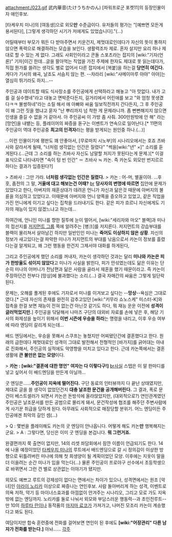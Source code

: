 {{{#!html
<script type="text/javascript" src="http://ext.nicovideo.jp/thumb_watch/sm6828249"></script><noscript><a href="http://www.nicovideo.jp/watch/sm6828249">【ニコニコ動画】パワポケ11 彼女攻略　武内華音</a></noscript>}}}
attachment:/023.gif
武内華音(たけうちかのん)
[파워프로군 포켓11]의 등장인물이자 애인후보.

[타케우치 미나]의 [여동생]으로 외모'''만''' 수준급이다.
유저들의 평가는 "[예쁘면 모든게 용서된다], [그렇게 생각하던 시기가 저에게도 있었습니다]."(…)


어릴때부터 부모가 뭐든 다 받아주면서 키운건지, 제멋대로인데다가 자신의 뜻이 통하지 않으면 폭력으로 해결하려는 모습을 보인다. 생활력조차 제로. 혼자 살지만 요리 하나 제대로 할 수 있는 게 없다. 그래도 사회인이라고 콘돌 스포츠라는 잡지의 [wiki:"기자(언론)" 기자]이긴 한데...글을 팔아먹는 직업을 가진 주제에 한자도 제대로 못 읽는데다가, 직접 뭔가를 쓸려는 생각도 별로 없어서 다른 잡지에서 [복붙]을 하는걸 '''당연히 여긴다.''' 게다가 기사의 왜곡, 날조도 서슴치 않는 편. --차라리 [wiki:"샤메이마루 아야" 아야]는 열심히 뛰기라도 하지...--

주인공과 데이트할 때도 식사장소를 주인공에게 선택하라고 해놓고 "아 맛없다. 내가 고를 걸 실수했네"라고 대놓고 면박준다든지, 길거리에서 어린애를 보고 "와 엄청 못생겼다ㅋㅋ 불쌍하네"라는 소릴 해서 애 아빠와 싸움 일보직전까지 간다든지, 그 후 주인공이 왜 그런 짓을 했냐고 묻자 "난 뿌리까지 넘 착한 게 문제라니까. 좀 뻔뻔해지지 않으면 인생을 즐길 수 없을 거 같아서. 아 주인공씨 이 가방 좀 사줘. 300만원밖에 안 해" 라는 [망언]을 내뱉는 등, 플레이어의 짜증을 돋구는 이벤트가 연속으로 일어난다.[* 11편의 주인공이 역대 주인공중 '''최고의 인격자'''라는 평을 받게되는 원인중 하나.(…)]

...이런 인물이기에 평판도 꽤 안좋아서, [무로마치 시노부]의 시나리오에서는 호죠 츠바사와 갈라서게 될때, "너처럼 생각없는 인간은 질렸다" "썩을[wiki:"년" ×]" 소리를 듣게된다.(…근데 그 소리를 하는 츠바사 자신도 남말할 처지가 못된다는게 문제.)[* 이걸 표식으로 나타내자면 "속이 텅 빈 인간" ＝ 츠바사 ≒ 카논. 즉 카논도 외모만 번지르르하다는 결과가 입증된다?]

> 츠바사 : 그만 가라. '''너처럼 생각없는 인간은 질렸다.'''
> 카논 : 어-머, 별꼴이야. ...후훗, 좀전의 그 말, '''거울에 대고 해보는건 어때?'''
[[br]]
'''당사자의 변명에 따르면''' 집안에 문제가 있었다고 한다, 아버지의 재혼상대가 데려온 언니가 자신과 닮은것 때문에 아버지의 불륜을 의심하고 있었다고. 이때문에 아버지와 언니 양쪽을 증오하고 있었고, 같은 직업을 가진 언니에게 이기고 싶다는 집착을 드러내기도 한다. 같은 피가 흐르니 자신에게도 기자의 재능이 있지 않겠느냐고 하는데...

하여간에, 언니인 미나를 향한 질투에 눈이 멀어서, [wiki:"세리자와 마오" 블랙]과 미나의 접선지를 [[저지먼트 그룹]] 쪽에 알려주는 [병크]를 저지른다. 저지먼트의 강습부대를 블랙이 물리쳐서 살아남긴 하지만 일반인인 미나는 '''죽어도 이상하지 않은 상황'''. 자신의 정보가 새고있다는걸 파악한 미나가 저지먼트의 부대를 낚음으로서 카논이 정보를 흘렸다는걸 알게되고, 왜 그런 행동을 한건지 그제서야 대화를 하게된다,

그리고 주인공에게 했던 소리를 꺼내자, 카논이 생각하던 것과는 달리 '''미나와 카논은 피가 한방울도 섞이지 않았다'''고 미나가 사실을 밝힌다, 피가 안섞였는데도 닮은 이유는 단순히 미나의 어머니가 전남편과 닮은 사람을 골라서 재혼을 했기 때문이라고. 즉 카논이 주장하던건 전부다 [망상]에 불과했다는 소리.(…) 결국 자매간의 싸움은 그렇게 일단락 된다.

문제는, 오해를 풀게된 후에도 기자로서 미나를 이겨보고 싶다는 --'''망상'''--욕심은 그대로였다.[* 근데 자신의 존재를 완전히 감추고있던 [wiki:"키무라 쇼노스케" 미스터-K]와 접촉을 한걸 보면 재능이 전혀 없는건 아닌것 같기도 하다, 뭐 재능 운운 이전에 '''성격이 글러먹었지만.'''] 주인공을 닦달해서 나마즈 구단의 대외비 자료를 손에 넣은 후, 해당 기사의 화제성을 높이기 위해서 '''이번 시즌에 우승을 하라'''는 명령을 내리고, 이후 우승 여부에 따라 엔딩이 갈리게 되는데...


배드 엔딩에서는, 우승을 못해서 스쿠프는 놓쳤지만 어찌됐던간에 결혼했다고 한다. 원래의 급한데다 제멋대로인 성격이 그대로 발전해서 전형적인 [바가지]를 긁어대는 아내로 진화해서, 주인공의 실적에도 악영향을 미치고 있다고 한다. 근데 카논쪽에서는 결혼생활에 '''큰 불만은 없는 모양'''이다.

> '''카논 : [wiki:"결혼에 대한 명언" 여자는 다 이렇다구!]'''
[[br]]사실 스탭은 이 말 한마디를 넣고 싶어서 이 배드엔딩을 만든게 아닐까...

굿 엔딩은......'''주인공이 지옥에 떨어진다.''' 구단 동료의 인터뷰까지 다 끝난 상태였지만, 제대로 글을 쓸 생각이 없었던건지 '''대충 날조한 문건을 공개해버린다.''' 그 결과, 폭로 문건이 베스트셀러가 되면서 카논은 돈방석에 올라앉았지만, (대외적으로?) 연인관계였던 주인공은 날조문서를 만든 공범으로 몰리게 돼서, 문건작성에 협조를 해주던 주변사람에게 사기꾼 취급을 당하게 된다. 아무래도 사회적으로 매장당할 분위기. 어느 엔딩이든 주인공에겐 최악의 길인 셈(…)

> Q : 몇번을 플레이해도 카논의 굿 엔딩이 안나옵니다. 어떻게 해도 카논'''만''' 행복해지는군요.
> A : 그렇다면, 당신은 이미 굿 엔딩을 본겁니다. '''뭐 그런거죠.'''

완결편까지 쭉 출연이 없지만, 14의 리셋 좌담회에서 잠깐 이름이 언급되기도 한다. 14에 나올 예정이었던 [[타케우치 미나]]의 루트에서 배드엔딩으로 갈 시 정의감이 이상한 방향으로 뒤틀려버린 미나에 의해 첫 희생양이 될 계획이었던 모양. 이후에는 지옷이 말을 더 이을려는 순간 미나가 입을 막는다(...) 물론 주인공이 프로야구 선수에서 초등학생으로 바뀌면서 그런 건 별로 상관없는 이야기가 됐지만.

외모도 예쁘고 루트의 강제성이 없다는 면에서는 차이가 있으나, 성격면에서는 원조 [악녀]인 [[아라이 노리카]] 이상으로 짜증나는 연인후보. 사람 돌아버리게 하는 성격, 이벤트로 의욕 저하, 약기 등 마이너스효과를 아낌없이 안겨주는 시나리오, 그리고 모로 가도 지옥밖에 없는 엔딩까지. 노리카를 둘로 나눠서 외모와 부담스러운 행동력--과 초인전루트--만 10의 [[하루타 란]]이나 동작품의 [[마지마 료코]]가 가져가고, 나머진 모조리 카논이 계승했다고 봐도 된다.

여담이지만 합숙 훈련중에 전화를 걸어보면 연인이 된 후에도 '''[wiki:"어장관리" 다른 남자가 전화를 받는다.]''' 아놔......
[[각주]]
